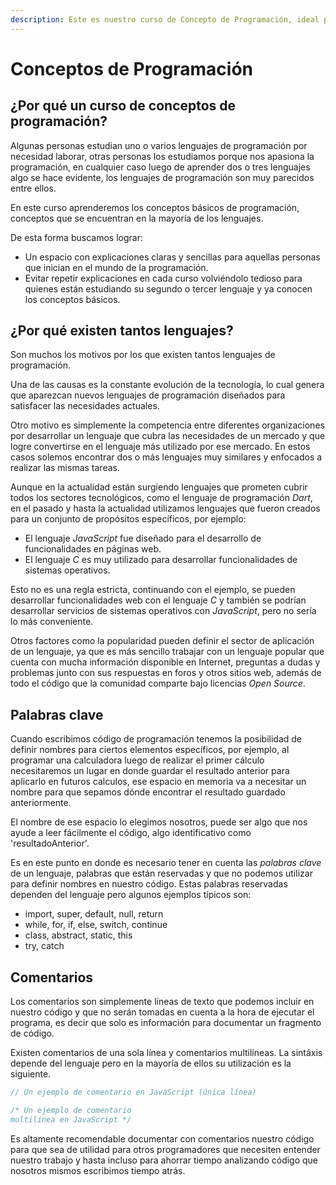 ```yaml
---
description: Este es nuestro curso de Concepto de Programación, ideal para principiantes y aquellos que necesitan un repaso.
---
```

# Conceptos de Programación

## ¿Por qué un curso de conceptos de programación?

Algunas personas estudian uno o varios lenguajes de programación por necesidad laborar, otras personas los estudiamos porque nos apasiona la programación, en cualquier caso luego de aprender dos o tres lenguajes algo se hace evidente, los lenguajes de programación son muy parecidos entre ellos.

En este curso aprenderemos los conceptos básicos de programación, conceptos que se encuentran en la mayoría de los lenguajes.

De esta forma buscamos lograr:

- Un espacio con explicaciones claras y sencillas para aquellas personas que inician en el mundo de la programación.
- Evitar repetir explicaciones en cada curso volviéndolo tedioso para quienes están estudiando su segundo o tercer lenguaje y ya conocen los conceptos básicos.

## ¿Por qué existen tantos lenguajes?

Son muchos los motivos por los que existen tantos lenguajes de programación. 

Una de las causas es la constante evolución de la tecnología, lo cual genera que aparezcan nuevos lenguajes de programación diseñados para satisfacer las necesidades actuales.

Otro motivo es simplemente la competencia entre diferentes organizaciones por desarrollar un lenguaje que cubra las necesidades de un mercado y que logre convertirse en el lenguaje más utilizado por ese mercado. En estos casos solemos encontrar dos o más lenguajes muy similares y enfocados a realizar las mismas tareas.

Aunque en la actualidad están surgiendo lenguajes que prometen cubrir todos los sectores tecnológicos, como el lenguaje de programación *Dart*, en el pasado y hasta la actualidad utilizamos lenguajes que fueron creados para un conjunto de propósitos específicos, por ejemplo:

- El lenguaje *JavaScript* fue diseñado para el desarrollo de funcionalidades en páginas web.
- El lenguaje *C* es muy utilizado para desarrollar funcionalidades de sistemas operativos.

Esto no es una regla estricta, continuando con el ejemplo, se pueden desarrollar funcionalidades web con el lenguaje *C* y también se podrían desarrollar servicios de sistemas operativos con *JavaScript*, pero no sería lo más conveniente.

Otros factores como la popularidad pueden definir el sector de aplicación de un lenguaje, ya que es más sencillo trabajar con un lenguaje popular que cuenta con mucha información disponible en Internet, preguntas a dudas y problemas junto con sus respuestas en foros y otros sitios web, además de todo el código que la comunidad comparte bajo licencias *Open Source*.

## Palabras clave

Cuando escribimos código de programación tenemos la posibilidad de definir nombres para ciertos elementos específicos, por ejemplo, al programar una calculadora luego de realizar el primer cálculo necesitaremos un lugar en donde guardar el resultado anterior para aplicarlo en futuros calculos, ese espacio en memoria va a necesitar un nombre para que sepamos dónde encontrar el resultado guardado anteriormente.

El nombre de ese espacio lo elegimos nosotros, puede ser algo que nos ayude a leer fácilmente el código, algo identificativo como 'resultadoAnterior'.

Es en este punto en donde es necesario tener en cuenta las *palabras clave* de un lenguaje, palabras que están reservadas y que no podemos utilizar para definir nombres en nuestro código. Estas palabras reservadas dependen del lenguaje pero algunos ejemplos típicos son:

- import, super, default, null, return
- while, for, if, else, switch, continue
- class, abstract, static, this
- try, catch

## Comentarios

Los comentarios son simplemente líneas de texto que podemos incluir en nuestro código y que no serán tomadas en cuenta a la hora de ejecutar el programa, es decir que solo es información para documentar un fragmento de código.

Existen comentarios de una sola línea y comentarios multilíneas. La sintáxis depende del lenguaje pero en la mayoría de ellos su utilización es la siguiente.

```javascript filename="JavaScript"
// Un ejemplo de comentario en JavaScript (única línea)

/* Un ejemplo de comentario
multilínea en JavaScript */
```

Es altamente recomendable documentar con comentarios nuestro código para que sea de utilidad para otros programadores que necesiten entender nuestro trabajo y hasta incluso para ahorrar tiempo analizando código que nosotros mismos escribimos tiempo atrás.
